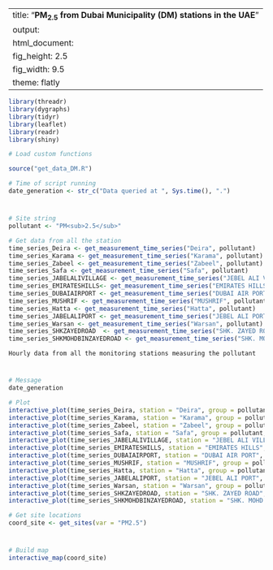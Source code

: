 
---
title: "**PM<sub>2.5</sub> from Dubai Municipality (DM) stations in the UAE**"
output:
  html_document:
    fig_height: 2.5
    fig_width: 9.5
    theme: flatly
---

```{r set_up, message = FALSE, echo = FALSE, warning = FALSE}
library(threadr)
library(dygraphs)
library(tidyr)
library(leaflet)
library(readr)
library(shiny)

# Load custom functions

source("get_data_DM.R")

# Time of script running
date_generation <- str_c("Data queried at ", Sys.time(), ".")
```
# 

## 
```{r import_data, message = FALSE, echo = FALSE, results = "hide", cache = TRUE, warning = FALSE}

# Site string
pollutant <- "PM<sub>2.5</sub>"

# Get data from all the station
time_series_Deira <- get_measurement_time_series("Deira", pollutant)
time_series_Karama <- get_measurement_time_series("Karama", pollutant)
time_series_Zabeel <- get_measurement_time_series("Zabeel", pollutant)
time_series_Safa <- get_measurement_time_series("Safa", pollutant)
time_series_JABELALIVILLAGE <- get_measurement_time_series("JEBEL ALI VILLAGE", pollutant)
time_series_EMIRATESHILLS<- get_measurement_time_series("EMIRATES HILLS", pollutant)
time_series_DUBAIAIRPORT <- get_measurement_time_series("DUBAI AIR PORT", pollutant)
time_series_MUSHRIF <- get_measurement_time_series("MUSHRIF", pollutant)
time_series_Hatta <- get_measurement_time_series("Hatta", pollutant)
time_series_JABELALIPORT <- get_measurement_time_series("JEBEL ALI PORT", pollutant)
time_series_Warsan <- get_measurement_time_series("Warsan", pollutant)
time_series_SHKZAYEDROAD  <- get_measurement_time_series("SHK. ZAYED ROAD", pollutant)
time_series_SHKMOHDBINZAYEDROAD <- get_measurement_time_series("SHK. MOHD. BIN ZAYED ROAD", pollutant)

```

 `Hourly data from all the monitoring stations measuring the pollutant`
 
# 

## 

```{r plot_NCMS_PM25, echo = FALSE, cache = TRUE}
# Message
date_generation

# Plot
interactive_plot(time_series_Deira, station = "Deira", group = pollutant, pollu= "PM2.5")
interactive_plot(time_series_Karama, station = "Karama", group = pollutant, pollu= "PM2.5")
interactive_plot(time_series_Zabeel, station = "Zabeel", group = pollutant, pollu= "PM2.5")
interactive_plot(time_series_Safa, station = "Safa", group = pollutant, pollu= "PM2.5")
interactive_plot(time_series_JABELALIVILLAGE, station = "JEBEL ALI VILLAGE", group = pollutant, pollu= "PM2.5")
interactive_plot(time_series_EMIRATESHILLS, station = "EMIRATES HILLS", group = pollutant, pollu= "PM2.5")
interactive_plot(time_series_DUBAIAIRPORT, station = "DUBAI AIR PORT", group = pollutant, pollu= "PM2.5")
interactive_plot(time_series_MUSHRIF, station = "MUSHRIF", group = pollutant, pollu= "PM2.5")
interactive_plot(time_series_Hatta, station = "Hatta", group = pollutant, pollu= "PM2.5")
interactive_plot(time_series_JABELALIPORT, station = "JEBEL ALI PORT", group = pollutant, pollu= "PM2.5")
interactive_plot(time_series_Warsan, station = "Warsan", group = pollutant, pollu= "PM2.5")
interactive_plot(time_series_SHKZAYEDROAD, station = "SHK. ZAYED ROAD", group = pollutant, pollu= "PM2.5")
interactive_plot(time_series_SHKMOHDBINZAYEDROAD, station = "SHK. MOHD. BIN ZAYED ROAD", group = pollutant, pollu= "PM2.5")

```


```{r import_data_for_map, message = FALSE, echo = FALSE, results = "hide", cache = TRUE}
# Get site locations
coord_site <- get_sites(var = "PM2.5")

```
#
 
##

```{r map, fig.height = 8, echo = FALSE, message = FALSE, cache = TRUE}
# Build map
interactive_map(coord_site)
```

 
 